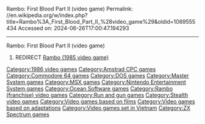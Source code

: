 Rambo: First Blood Part II (video game)
Permalink: //en.wikipedia.org/w/index.php?title=Rambo%3A_First_Blood_Part_II_%28video_game%29&oldid=1069555434
Accessed on: 2024-06-26T17:00:47.194293



------
Rambo: First Blood Part II (video game)
#REDIRECT [[Rambo (1985 video game)]]
{{R with possibilities}}


[[Category:1986 video games]]
[[Category:Amstrad CPC games]]
[[Category:Commodore 64 games]]
[[Category:DOS games]]
[[Category:Master System games]]
[[Category:MSX games]]
[[Category:Nintendo Entertainment System games]]
[[Category:Ocean Software games]]
[[Category:Rambo (franchise) video games]]
[[Category:Run and gun games]]
[[Category:Stealth video games]]
[[Category:Video games based on films]]
[[Category:Video games based on adaptations]]
[[Category:Video games set in Vietnam]]
[[Category:ZX Spectrum games]]